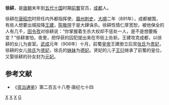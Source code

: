 {{for|南北朝刘宋人物|徐耕 (刘宋)}}
'''徐耕'''，是[[唐朝|唐朝]]末年到[[五代十国|五代十国]]时期[[前蜀|前蜀]]官员，[[成都|成都]]人。

徐耕在[[唐昭宗|唐昭宗]]时担任内外都指挥使、[[眉州|眉州]][[刺史|刺史]]，[[大順_(唐朝)|大順]]二年（891年），成都被围，有些人想要出城投降[[王建_(前蜀)|王建]]，[[陈敬瑄|陈敬瑄]]于是大肆诛杀。徐耕性情仁厚宽恕，被他保全的人有几千，[[田令孜|田令孜]]对徐耕说：“你掌握着生杀大权却不惩处一人，是不是想要叛变？”徐耕害怕，夜里，把俘获的囚犯提出来在市街上处斩。王建攻克成都，以徐耕的女儿为妾室。[[武成_(前蜀)|武成]]元年（908年）十月，前蜀[[皇帝|皇帝]]王建册立后宫[[張貴妃_(前蜀高祖)|张氏]]为[[贵妃|贵妃]]，徐耕的女儿[[順聖太后|徐氏]]为[[贤妃|贤妃]]，徐氏的[[花蕊夫人_(前蜀)|妹妹]]为[[德妃|德妃]]。贤妃的儿子[[王衍_(前蜀)|王衍]]继承了前蜀的皇位，又娶徐耕的孙女封为[[韦元妃_(王衍)|元妃]]。
==参考文献==
*《[[资治通鉴|资治通鉴]]》第二百五十八卷·唐纪七十四
[[Category:唐朝刺史|X]]
[[Category:前蜀官员|X]]
[[Category:成都人|X]]
[[Category:徐姓|G]]